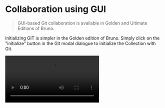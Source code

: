 
# Collaboration using GUI<PremiumBadge />
> GUI-based Git collaboration is available in Golden and Ultimate Editions of Bruno.

Initializing GIT is simpler in the Golden edition of Bruno. Simply click on the "initialize" button in the Git modal dialogue to initialize the Collection with Git.

<Video src="/assets/demo-git-initialise.mov" />

#### Adding and Committing the Changes

Once you make the changes, you can click on the Git UI button and include the changes you made to be committed.

<Video src="/assets/demo-adding-and-committing-changes.mov" />

#### Pushing and pulling the Changes

Leveraging Bruno's GUI-based Git integration allows both engineering and non-engineering teammates work in an easy, efficient, and quick manner to ensure there is confidence in the accuracy of your Collections. 

<Video src="/assets/demo-git-push.mov" />
<Video src="/assets/demo-git-pull.mov" />
